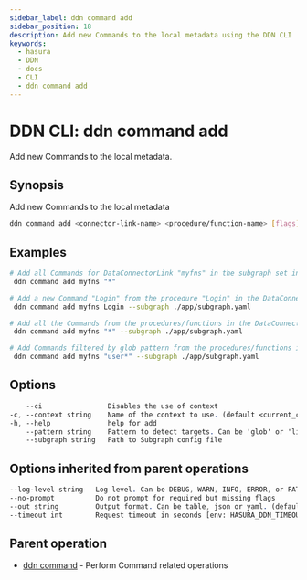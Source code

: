 ```yaml
---
sidebar_label: ddn command add
sidebar_position: 18
description: Add new Commands to the local metadata using the DDN CLI
keywords:
  - hasura
  - DDN
  - docs
  - CLI
  - ddn command add
---
```


# DDN CLI: ddn command add

Add new Commands to the local metadata.

## Synopsis

Add new Commands to the local metadata

```bash
ddn command add <connector-link-name> <procedure/function-name> [flags]
```

## Examples

```bash
# Add all Commands for DataConnectorLink "myfns" in the subgraph set in the context
 ddn command add myfns "*"

# Add a new Command "Login" from the procedure "Login" in the DataConnectorLink "myfns" in "app" Subgraph
 ddn command add myfns Login --subgraph ./app/subgraph.yaml

# Add all the Commands from the procedures/functions in the DataConnectorLink "myfns" in "app" Subgraph
 ddn command add myfns "*" --subgraph ./app/subgraph.yaml

# Add Commands filtered by glob pattern from the procedures/functions in the DataConnectorLink "myfns" in "app" Subgraph
 ddn command add myfns "user*" --subgraph ./app/subgraph.yaml
```

## Options

```sass
    --ci                Disables the use of context
-c, --context string    Name of the context to use. (default <current_context>)
-h, --help              help for add
    --pattern string    Pattern to detect targets. Can be 'glob' or 'literal'. (default "glob")
    --subgraph string   Path to Subgraph config file
```

## Options inherited from parent operations

```sass
--log-level string   Log level. Can be DEBUG, WARN, INFO, ERROR, or FATAL. (default "INFO")
--no-prompt          Do not prompt for required but missing flags
--out string         Output format. Can be table, json or yaml. (default "table")
--timeout int        Request timeout in seconds [env: HASURA_DDN_TIMEOUT] (default 100)
```

## Parent operation

- [ddn command](/reference/cli/commands/ddn_command) - Perform Command related operations
